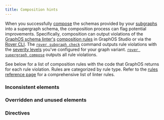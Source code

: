 ```yaml
---
title: Composition hints
---
```


When you successfully [compose](./federated-types/composition) the schemas provided by your [subgraphs](./building-supergraphs/subgraphs-overview/) into a supergraph schema, the composition process can flag potential improvements. Specifically, composition can output violations of the [GraphOS schema linter's](/graphos/delivery/schema-linter) [composition rules](/graphos/delivery/linter-rules#composition-rules) in GraphOS Studio or via the [Rover CLI](/rover/). The [`rover subgraph check`](/rover/commands/subgraphs#subgraph-check) command outputs rule violations with the [severity levels](/graphos/delivery/schema-linter/#setting-severity-levels) you've configured for your graph variant. [`rover supergraph compose`](/rover/commands/supergraphs#supergraph-compose) outputs all rule violations. 

See below for a list of composition rules with the code that GraphOS returns for each rule violation. Rules are categorized by rule type. Refer to the [rules reference page](./linter-rules) for a comprehensive list of linter rules.

### Inconsistent elements

<InconsistentCompositionRules />

### Overridden and unused elements

<OverriddenCompositionRules />

### Directives

<DirectiveCompositionRules />
